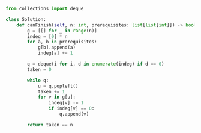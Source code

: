 ```python meta="source=problems/207-course-schedule/solution.py"
from collections import deque

class Solution:
    def canFinish(self, n: int, prerequisites: list[list[int]]) -> bool:
        g = [[] for _ in range(n)]     
        indeg = [0] * n                
        for a, b in prerequisites:
            g[b].append(a)             
            indeg[a] += 1              

        q = deque(i for i, d in enumerate(indeg) if d == 0)
        taken = 0                      

        while q:
            u = q.popleft()             
            taken += 1
            for v in g[u]:              
                indeg[v] -= 1           
                if indeg[v] == 0:       
                    q.append(v)         

        return taken == n
```